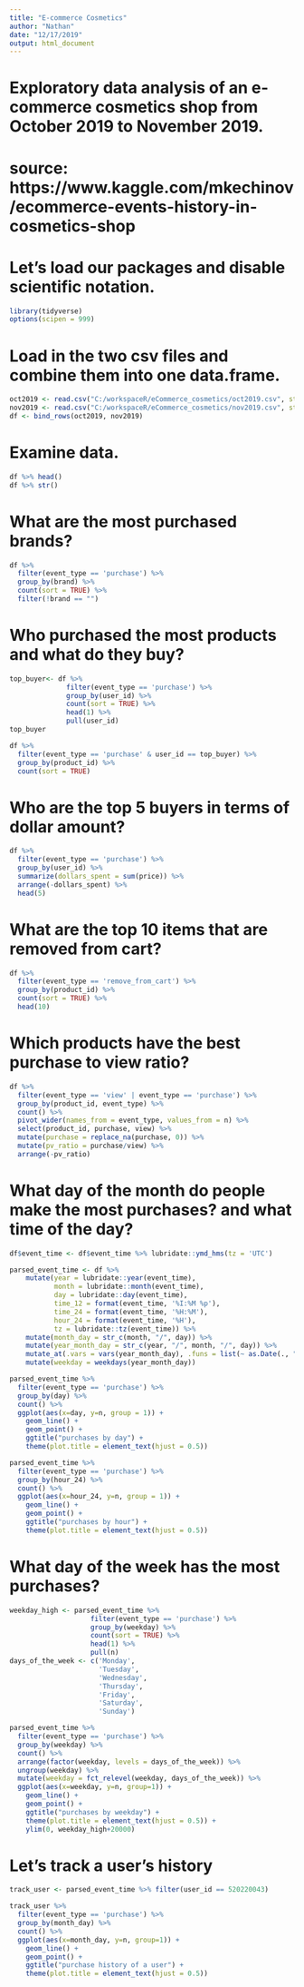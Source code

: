 ```yaml
---
title: "E-commerce Cosmetics"
author: "Nathan"
date: "12/17/2019"
output: html_document
---
```


# Exploratory data analysis of an e-commerce cosmetics shop from October 2019 to November 2019.
# source: https://www.kaggle.com/mkechinov/ecommerce-events-history-in-cosmetics-shop


# Let's load our packages and disable scientific notation.
```r
library(tidyverse)
options(scipen = 999)
```


# Load in the two csv files and combine them into one data.frame.
```r
oct2019 <- read.csv("C:/workspaceR/eCommerce_cosmetics/oct2019.csv", stringsAsFactors=FALSE)
nov2019 <- read.csv("C:/workspaceR/eCommerce_cosmetics/nov2019.csv", stringsAsFactors=FALSE)
df <- bind_rows(oct2019, nov2019)

```


# Examine data.
```r
df %>% head()
df %>% str()
```


# What are the most purchased brands?
```r
df %>% 
  filter(event_type == 'purchase') %>% 
  group_by(brand) %>% 
  count(sort = TRUE) %>% 
  filter(!brand == "")
```


# Who purchased the most products and what do they buy?
```r
top_buyer<- df %>% 
              filter(event_type == 'purchase') %>% 
              group_by(user_id) %>% 
              count(sort = TRUE) %>% 
              head(1) %>% 
              pull(user_id)
top_buyer

df %>% 
  filter(event_type == 'purchase' & user_id == top_buyer) %>% 
  group_by(product_id) %>% 
  count(sort = TRUE)
```


# Who are the top 5 buyers in terms of dollar amount? 
```r
df %>% 
  filter(event_type == 'purchase') %>% 
  group_by(user_id) %>% 
  summarize(dollars_spent = sum(price)) %>% 
  arrange(-dollars_spent) %>% 
  head(5)
```


# What are the top 10 items that are removed from cart?
```r
df %>% 
  filter(event_type == 'remove_from_cart') %>% 
  group_by(product_id) %>% 
  count(sort = TRUE) %>% 
  head(10)
```


# Which products have the best purchase to view ratio?
```r
df %>% 
  filter(event_type == 'view' | event_type == 'purchase') %>% 
  group_by(product_id, event_type) %>% 
  count() %>% 
  pivot_wider(names_from = event_type, values_from = n) %>% 
  select(product_id, purchase, view) %>% 
  mutate(purchase = replace_na(purchase, 0)) %>% 
  mutate(pv_ratio = purchase/view) %>% 
  arrange(-pv_ratio)
```


# What day of the month do people make the most purchases? and what time of the day?
```r
df$event_time <- df$event_time %>% lubridate::ymd_hms(tz = 'UTC')

parsed_event_time <- df %>% 
    mutate(year = lubridate::year(event_time),
           month = lubridate::month(event_time), 
           day = lubridate::day(event_time), 
           time_12 = format(event_time, '%I:%M %p'), 
           time_24 = format(event_time, '%H:%M'), 
           hour_24 = format(event_time, '%H'),
           tz = lubridate::tz(event_time)) %>% 
    mutate(month_day = str_c(month, "/", day)) %>% 
    mutate(year_month_day = str_c(year, "/", month, "/", day)) %>% 
    mutate_at(.vars = vars(year_month_day), .funs = list(~ as.Date(., "%Y/%m/%d"))) %>% 
    mutate(weekday = weekdays(year_month_day))

parsed_event_time %>% 
  filter(event_type == 'purchase') %>%
  group_by(day) %>% 
  count() %>% 
  ggplot(aes(x=day, y=n, group = 1)) + 
    geom_line() + 
    geom_point() +
    ggtitle("purchases by day") + 
    theme(plot.title = element_text(hjust = 0.5))

parsed_event_time %>% 
  filter(event_type == 'purchase') %>%
  group_by(hour_24) %>% 
  count() %>% 
  ggplot(aes(x=hour_24, y=n, group = 1)) + 
    geom_line() + 
    geom_point() +
    ggtitle("purchases by hour") + 
    theme(plot.title = element_text(hjust = 0.5))
```


# What day of the week has the most purchases?  
```r
weekday_high <- parsed_event_time %>% 
                    filter(event_type == 'purchase') %>% 
                    group_by(weekday) %>% 
                    count(sort = TRUE) %>% 
                    head(1) %>%
                    pull(n)
days_of_the_week <- c('Monday', 
                      'Tuesday', 
                      'Wednesday', 
                      'Thursday', 
                      'Friday', 
                      'Saturday', 
                      'Sunday')

parsed_event_time %>% 
  filter(event_type == 'purchase') %>% 
  group_by(weekday) %>% 
  count() %>%
  arrange(factor(weekday, levels = days_of_the_week)) %>% 
  ungroup(weekday) %>%
  mutate(weekday = fct_relevel(weekday, days_of_the_week)) %>%
  ggplot(aes(x=weekday, y=n, group=1)) +
    geom_line() + 
    geom_point() + 
    ggtitle("purchases by weekday") + 
    theme(plot.title = element_text(hjust = 0.5)) +
    ylim(0, weekday_high+20000)
```


# Let's track a user's history
```r
track_user <- parsed_event_time %>% filter(user_id == 520220043)

track_user %>% 
  filter(event_type == 'purchase') %>% 
  group_by(month_day) %>% 
  count() %>% 
  ggplot(aes(x=month_day, y=n, group=1)) + 
    geom_line() + 
    geom_point() + 
    ggtitle("purchase history of a user") + 
    theme(plot.title = element_text(hjust = 0.5))
```



